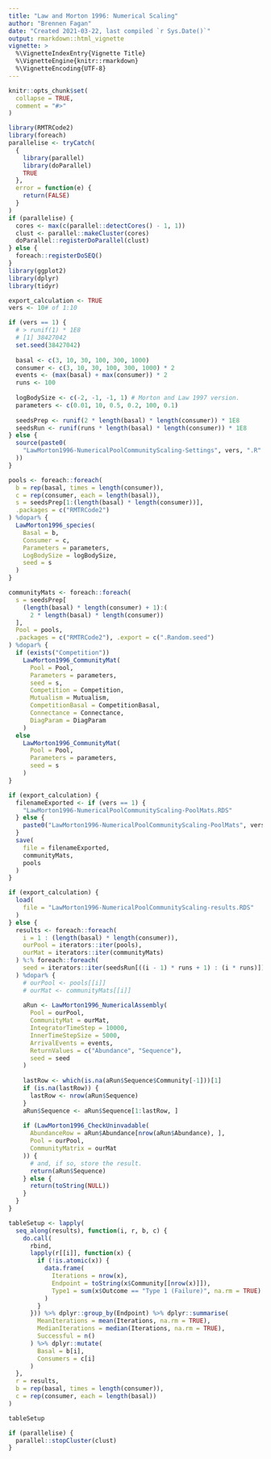 ```yaml
---
title: "Law and Morton 1996: Numerical Scaling"
author: "Brennen Fagan"
date: "Created 2021-03-22, last compiled `r Sys.Date()`"
output: rmarkdown::html_vignette
vignette: >
  %\VignetteIndexEntry{Vignette Title}
  %\VignetteEngine{knitr::rmarkdown}
  %\VignetteEncoding{UTF-8}
---
```


```r
knitr::opts_chunk$set(
  collapse = TRUE,
  comment = "#>"
)
```

```r
library(RMTRCode2)
library(foreach)
parallelise <- tryCatch(
  {
    library(parallel)
    library(doParallel)
    TRUE
  },
  error = function(e) {
    return(FALSE)
  }
)
if (parallelise) {
  cores <- max(c(parallel::detectCores() - 1, 1))
  clust <- parallel::makeCluster(cores)
  doParallel::registerDoParallel(clust)
} else {
  foreach::registerDoSEQ()
}
library(ggplot2)
library(dplyr)
library(tidyr)

export_calculation <- TRUE
vers <- 10# of 1:10
```

```r
if (vers == 1) {
  # > runif(1) * 1E8
  # [1] 38427042
  set.seed(38427042)
  
  basal <- c(3, 10, 30, 100, 300, 1000)
  consumer <- c(3, 10, 30, 100, 300, 1000) * 2
  events <- (max(basal) + max(consumer)) * 2
  runs <- 100
  
  logBodySize <- c(-2, -1, -1, 1) # Morton and Law 1997 version.
  parameters <- c(0.01, 10, 0.5, 0.2, 100, 0.1)
  
  seedsPrep <- runif(2 * length(basal) * length(consumer)) * 1E8
  seedsRun <- runif(runs * length(basal) * length(consumer)) * 1E8
} else {
  source(paste0(
    "LawMorton1996-NumericalPoolCommunityScaling-Settings", vers, ".R"
  ))
}
```

```r
pools <- foreach::foreach(
  b = rep(basal, times = length(consumer)),
  c = rep(consumer, each = length(basal)),
  s = seedsPrep[1:(length(basal) * length(consumer))],
  .packages = c("RMTRCode2")
) %dopar% {
  LawMorton1996_species(
    Basal = b, 
    Consumer = c, 
    Parameters = parameters, 
    LogBodySize = logBodySize,
    seed = s
  )
}
```
```r
communityMats <- foreach::foreach(
  s = seedsPrep[
    (length(basal) * length(consumer) + 1):(
      2 * length(basal) * length(consumer))
  ],
  Pool = pools,
  .packages = c("RMTRCode2"), .export = c(".Random.seed")
) %dopar% {
  if (exists("Competition"))
    LawMorton1996_CommunityMat(
      Pool = Pool, 
      Parameters = parameters,
      seed = s,
      Competition = Competition,
      Mutualism = Mutualism,
      CompetitionBasal = CompetitionBasal,
      Connectance = Connectance,
      DiagParam = DiagParam
    )
  else 
    LawMorton1996_CommunityMat(
      Pool = Pool, 
      Parameters = parameters,
      seed = s
    )
}

if (export_calculation) {
  filenameExported <- if (vers == 1) {
    "LawMorton1996-NumericalPoolCommunityScaling-PoolMats.RDS"
  } else {
    paste0("LawMorton1996-NumericalPoolCommunityScaling-PoolMats", vers, ".RDS")
  }
  save(
    file = filenameExported,
    communityMats,
    pools
  )
}
```

```r
if (export_calculation) {
  load(
    file = "LawMorton1996-NumericalPoolCommunityScaling-results.RDS"
  )
} else {
  results <- foreach::foreach(
    i = 1 : (length(basal) * length(consumer)),
    ourPool = iterators::iter(pools),
    ourMat = iterators::iter(communityMats)
  ) %:% foreach::foreach(
    seed = iterators::iter(seedsRun[((i - 1) * runs + 1) : (i * runs)])
  ) %dopar% {
    # ourPool <- pools[[i]]
    # ourMat <- communityMats[[i]]
    
    aRun <- LawMorton1996_NumericalAssembly(
      Pool = ourPool, 
      CommunityMat = ourMat,
      IntegratorTimeStep = 10000,
      InnerTimeStepSize = 5000, 
      ArrivalEvents = events,
      ReturnValues = c("Abundance", "Sequence"), 
      seed = seed
    )
    
    lastRow <- which(is.na(aRun$Sequence$Community[-1]))[1]
    if (is.na(lastRow)) {
      lastRow <- nrow(aRun$Sequence)
    }
    aRun$Sequence <- aRun$Sequence[1:lastRow, ]
    
    if (LawMorton1996_CheckUninvadable(
      AbundanceRow = aRun$Abundance[nrow(aRun$Abundance), ],
      Pool = ourPool,
      CommunityMatrix = ourMat
    )) {
      # and, if so, store the result.
      return(aRun$Sequence)
    } else {
      return(toString(NULL))
    }
  }
}
```

```r
tableSetup <- lapply(
  seq_along(results), function(i, r, b, c) {
    do.call(
      rbind, 
      lapply(r[[i]], function(x) {
        if (!is.atomic(x)) {
          data.frame(
            Iterations = nrow(x), 
            Endpoint = toString(x$Community[[nrow(x)]]), 
            Type1 = sum(x$Outcome == "Type 1 (Failure)", na.rm = TRUE)
          )
        }
      })) %>% dplyr::group_by(Endpoint) %>% dplyr::summarise(
        MeanIterations = mean(Iterations, na.rm = TRUE),
        MedianIterations = median(Iterations, na.rm = TRUE),
        Successful = n()
      ) %>% dplyr::mutate(
        Basal = b[i],
        Consumers = c[i]
      )
  },
  r = results, 
  b = rep(basal, times = length(consumer)),  
  c = rep(consumer, each = length(basal))
)
```

```r
tableSetup
```

```r
if (parallelise) {
  parallel::stopCluster(clust)
}
```
